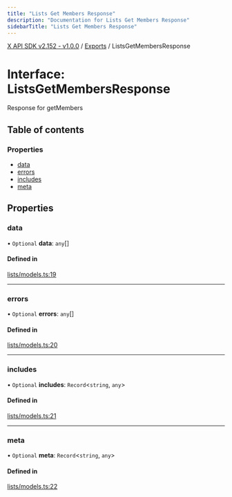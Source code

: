 ```yaml
---
title: "Lists Get Members Response"
description: "Documentation for Lists Get Members Response"
sidebarTitle: "Lists Get Members Response"
---
```


[X API SDK v2.152 - v1.0.0](../README.md) / [Exports](../modules.md) / ListsGetMembersResponse

# Interface: ListsGetMembersResponse

Response for getMembers

## Table of contents

### Properties

- [data](ListsGetMembersResponse.md#data)
- [errors](ListsGetMembersResponse.md#errors)
- [includes](ListsGetMembersResponse.md#includes)
- [meta](ListsGetMembersResponse.md#meta)

## Properties

### data

• `Optional` **data**: `any`[]

#### Defined in

[lists/models.ts:19](https://github.com/xdevplatform/xdk/blob/ad4172ef5f68f089e0f077a190b271016dd35bf7/xdk/typescript/src/lists/models.ts#L19)

___

### errors

• `Optional` **errors**: `any`[]

#### Defined in

[lists/models.ts:20](https://github.com/xdevplatform/xdk/blob/ad4172ef5f68f089e0f077a190b271016dd35bf7/xdk/typescript/src/lists/models.ts#L20)

___

### includes

• `Optional` **includes**: `Record`\<`string`, `any`\>

#### Defined in

[lists/models.ts:21](https://github.com/xdevplatform/xdk/blob/ad4172ef5f68f089e0f077a190b271016dd35bf7/xdk/typescript/src/lists/models.ts#L21)

___

### meta

• `Optional` **meta**: `Record`\<`string`, `any`\>

#### Defined in

[lists/models.ts:22](https://github.com/xdevplatform/xdk/blob/ad4172ef5f68f089e0f077a190b271016dd35bf7/xdk/typescript/src/lists/models.ts#L22)
